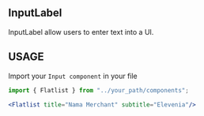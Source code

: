 

<Meta title="Molecules|Flatlist" component={Flatlist}/>

## InputLabel
InputLabel allow users to enter text into a UI.

<Preview withToolbar>
    <Story name="Flatlist">
        <Flatlist title="Nama Merchant" subtitle="Elevenia"/>
    </Story>
</Preview>

<Props of={Flatlist} />

## USAGE

Import your `Input component` in your file

```jsx
import { Flatlist } from "../your_path/components";

```

```jsx
<Flatlist title="Nama Merchant" subtitle="Elevenia"/>     
```
